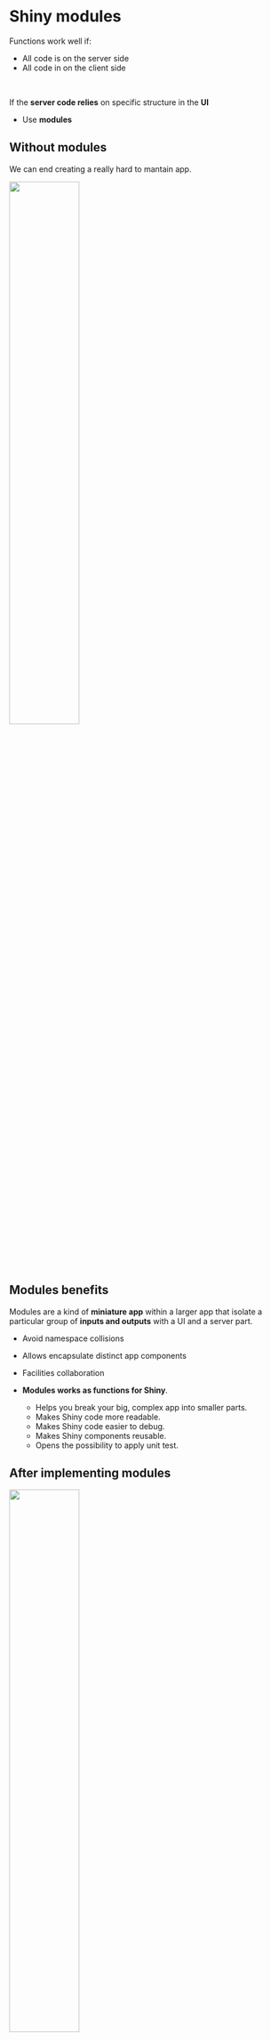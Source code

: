 # Shiny modules

Functions work well if:

- All code is on the server side
- All code in on the client side

<br>

If the **server code relies** on specific structure in the **UI**

- Use **modules**

## Without modules {-}

We can end creating a really hard to mantain app.

![](images/19-modules/01-before-modules.png){width=50% height=50%}

## Modules benefits {-}

Modules are a kind of **miniature app** within a larger app that isolate a particular group of **inputs and outputs** with a UI and a server part. 

- Avoid namespace collisions
- Allows encapsulate distinct app components
- Facilities collaboration

- **Modules works as functions for Shiny**.
  - Helps you break your big, complex app into smaller parts. 
  - Makes Shiny code more readable.
  - Makes Shiny code easier to debug.
  - Makes Shiny components reusable.
  - Opens the possibility to apply unit test.
  
  
## After implementing modules {-}

![](images/19-modules/02-after-modules.png){width=50% height=50%}


## Simple histogram app {-}

```r
ui <- fluidPage(
  selectInput("var", "Variable", names(mtcars)),
  numericInput("bins", "bins", 10, min = 1),
  plotOutput("hist")
)
server <- function(input, output, session) {
  data <- reactive(mtcars[[input$var]])
  output$hist <- renderPlot({
    hist(data(), breaks = input$bins, main = input$var)
  }, res = 96)
}
```

## Creating UI function {-}

1. Create a function with the `id` argument.
2. Wrap all components in the `tagList` function to **bundle together multiple components** without actually implying how they’ll be laid out. 
3. Wrap each `inputId` using the next structure `NS(id, "id_name")`.

```r
histogramUI <- function(id) {
  tagList(
    selectInput(NS(id, "var"), "Variable", choices = names(mtcars)),
    numericInput(NS(id, "bins"), "bins", value = 10, min = 1),
    plotOutput(NS(id, "hist"))
  )
}
```

## Using NS once {-}

From `shiny::NS()` documentation.

> If id is missing, returns a function that expects an id string as its only argument and returns that id with the namespace prepended. 

```r
histogramUI <- function(id) {
  ns <- NS(id)
  tagList(
    selectInput(ns("var"), "Variable", choices = names(mtcars)),
    numericInput(ns("bins"), "bins", value = 10, min = 1),
    plotOutput(ns("hist"))
  )
}
```

## Module server {-}

1. Create a function with the ID argument.
2. Call the `shiny::moduleServer()` and pass the id and a **function that looks like a regular server function**.

**Note:** Thanks to that `id` the `shiny::moduleServer()` will be able to bring the **inputs** and **outputs** created in the UI function.

```r
histogramServer <- function(id) {
  moduleServer(id, function(input, output, session) {
    data <- reactive(mtcars[[input$var]])
    output$hist <- renderPlot({
      hist(data(), breaks = input$bins, main = input$var)
    }, res = 96)
  })
}
```


## Confirm that the model works {-}

We can create a custom function to validate that each modele is working.

```r
histogramApp <- function() {
  ui <- fluidPage(
    histogramUI("hist1")
  )
  server <- function(input, output, session) {
    histogramServer("hist1")
  }
  shinyApp(ui, server)  
}
```

## Modules isolation {-}

- `output$out` will never get updated because there is no input$bins
- The bins input can only be seen inside of the **hist1 module**.


```r
ui <- fluidPage(
  histogramUI("hist1"),
  textOutput("out")
)
server <- function(input, output, session) {
  histogramServer("hist1")
  output$out <- renderText(paste0("Bins: ", input$bins))
}
```



## Modules conventions {-}

- `R/histogram.R` holds all the code for the module.

- `histogramUI()` is the module UI. If it’s used primarily for input or output I’d call it `histogramInput()` or `histogramOuput()` instead.

- `histogramServer()` is the module server.

- `histogramApp()` creates a complete app for interactive experimentation and more formal testing.

https://github.com/deepshamenghani/Demystifying_Shiny_modules
https://github.com/hypebright/shinyconf2024-shiny101

## To take

Before writing a module is portant to define what you expect from that module and which process is related with it.

1. Document your modules using roxygen2 syntax.

![](images/19-modules/01-document.png)

2. Using reactive values as input.

![](images/19-modules/02-reactive-as-input.png)

3. Static inputs



## note about golem {-}

golem works hard to encourage you to use modules in all your apps. 
The Think-R team offers a slightly different set of conventions than the ones Hadley advocates. 

* Mastering Shiny approach: `histogramUI` and `histogramServer`
* `golem` approach: `mod_histogram_ui` and `mod_histogram_server`

```r
golem::module_template("test", "test.R", export = TRUE)
```

## Case study -- modules to make a histogram

the first exercise transforms this: 

```r
ui <- fluidPage(
  selectInput("var", "Variable", names(mtcars)),
  numericInput("bins", "bins", 10, min = 1),
  plotOutput("hist")
)
server <- function(input, output, session) {
  data <- reactive(mtcars[[input$var]])
  output$hist <- renderPlot({
    hist(data(), breaks = input$bins, main = input$var)
  }, res = 96)
}

shinyApp(ui = ui, server = server)
```

to this:

```r
histogramUI <- function(id) {
  tagList(
    selectInput(NS(id, "var"), "Variable", choices = names(mtcars)),
    numericInput(NS(id, "bins"), "bins", value = 10, min = 1),
    plotOutput(NS(id, "hist"))
  )
}

histogramServer <- function(id) {
  moduleServer(id, function(input, output, session) {
    data <- reactive(mtcars[[input$var]])
    output$hist <- renderPlot({
      hist(data(), breaks = input$bins, main = input$var)
    }, res = 96)
  })
}
```


```r
histogramApp <- function() {
  ui <- fluidPage(
    histogramUI("hist1")
  )
  server <- function(input, output, session) {
    histogramServer("hist99")
  }
  shinyApp(ui, server)  
}
```


## Case study: histogram with two modules

```r
library(shiny)

# define the dataset input ----------------
# This is interesting, the function takes one id variable and works with that at the end
datasetInput <- function(id, filter = NULL) {
  names <- ls("package:datasets")
  if (!is.null(filter)) {
    data <- lapply(names, get, "package:datasets")
    names <- names[vapply(data, filter, logical(1))]
  }
  
  selectInput(NS(id, "dataset"), "Pick a dataset", choices = names)
}

# server function returns a reactive
datasetServer <- function(id) {
  moduleServer(id, function(input, output, session) {
    # last thing returned
    reactive(get(input$dataset, "package:datasets")) # gotta be a reactive
  })
}

# selectVar module --------------------

find_vars <- function(data, filter) {
  names(data)[vapply(data, filter, logical(1))]
}


# id is the only thing linking the two parts, Input and Server
# This module creates, within namespace `id`, the reactive input var_they_wants
selectVarInput <- function(id) {
  selectInput(NS(id, "var_they_wants"), "Variable", choices = NULL) 
}


selectVarServer <- function(id, data_chosen, filter = is.numeric) {
  moduleServer(id, function(input, output, session) {
    # WHEN the data changes -- that is, when the reactive value data() changes here...
    observeEvent(data_chosen(), {
      # ... THEN you should update Select Input with the numeric columns of the new dataframe
      updateSelectInput(session, "var_they_wants", choices = find_vars(data_chosen(), filter))
      ## NOTE this updating happens WIHTIN the namespace `id`.
      #### var_they_wants is updated with the LIST OF VARS THEY MIGHT WANT
    })
    # input$var_they_wants -- 
    # note that in the server function selectVarServer is called with the namespace id
    # once again returning the last thing and its reactive
    
    list(
      name = reactive(input$var_they_wants),
      value = reactive(data_chosen()[[input$var_they_wants]])
    )
  })
}


```

Finally a third module to generate the histogram:

```r
histogramOutput <- function(id) {
  tagList(
    numericInput(NS(id, "bins"), "bins", 10, min = 1, step = 1),
    plotOutput(NS(id, "hist"))
  )
}

histogramOutput("foobar")
# you can see where the input id is definied! 
```

I find it interesting to see how the module id is added to each component id in the HTML:

```html
<div class="form-group shiny-input-container">
  <label class="control-label" id="ff-bins-label" for="ff-bins">bins</label>
  <input id="ff-bins" type="number" class="form-control" value="10" min="1" step="1"/>
</div>
<div id="ff-hist" class="shiny-plot-output" style="width:100%;height:400px;"></div>
```

```r
histogramServer <- function(id, x, title = reactive("Histogram")) {
  # we like these checks at the beginning because they make better error messages
  stopifnot(is.reactive(x))
  stopifnot(is.reactive(title))
  
  moduleServer(id, function(input, output, session) {   
    # browser()
    output$hist <- renderPlot({
      # whoa req is interesting.. checks for "truthiness". but why the is.numeric first???
      req(is.numeric(x()))
      # generate a req error just to see
      # req(is.character(x()))
      # input bins is assumed to be in the same namespace???
      main <- paste0(title(), " [", input$bins, "]")
      
      hist(x(), breaks = input$bins, main = main)
    },
    # neat little point to control res of plot!
    res = 96)
  })
}

```

```r
# note that there is nothing in the code YET that makes these two things go together! except the name!

histogramApp <- function() {
  ui <- fluidPage(
    sidebarLayout(
      sidebarPanel(
        datasetInput("data", is.data.frame),
        selectVarInput("var"),
      ),
      mainPanel(
        histogramOutput("hist")    
      )
    )
  )
  
  server <- function(input, output, session) {
    data <- datasetServer("data")
    # reactive output captured here!! 
    x <- selectVarServer("var", data)

    histogramServer("hist", x = x$value, title = x$name)
  }
  shinyApp(ui, server)
} 
histogramApp()
```

## Links to examples {-}

Two versions of a simple app based on Tidy Tuesday data:
* [Shiny dashboard](https://github.com/jakelawlor/Volcano_Shiny_App)
* [golem with modules](https://github.com/bios2/shiny_volcano_golem)
https://github.com/deepshamenghani/Demystifying_Shiny_modules
https://github.com/hypebright/shinyconf2024-shiny101


## Meeting Videos

### Cohort 1

`r knitr::include_url("https://www.youtube.com/embed/KrBuLk4VfsU")`

<details>
  <summary> Meeting chat log </summary>
  
```
00:03:51	Federica Gazzelloni:	hello!
00:13:14	Andrew MacDonald (he/him):	https://github.com/jakelawlor/Volcano_Shiny_App
00:13:30	Andrew MacDonald (he/him):	https://github.com/bios2/shiny_volcano_golem
01:03:04	Layla Bouzoubaa:	Everyone, I need to hop off for a 1pm!! Thanks Andrew <- NS(MacDonald)!!
01:03:18	Andrew MacDonald (he/him):	yw!
01:03:47	Federica Gazzelloni:	great!
```
</details>

### Cohort 2

`r knitr::include_url("https://www.youtube.com/embed/5YmZiyVgUeg")`

`r knitr::include_url("https://www.youtube.com/embed/BTpK8lan97E")`

<details>
  <summary> Meeting chat log </summary>
  
```
00:43:20	Kevin Gilds:	https://github.com/bios2/shiny_volcano_golem
```
</details>


### Cohort 3

`r knitr::include_url("https://www.youtube.com/embed/O1Fe_IHWcS0")`

<details>
  <summary>Meeting chat log</summary>
```
00:52:06	Oluwafemi Oyedele:	https://shiny.rstudio.com/articles/modules.html
00:52:25	Oluwafemi Oyedele:	https://engineering-shiny.org/structuring-project.html
```
</details>


### Cohort 4

`r knitr::include_url("https://www.youtube.com/embed/f5nWPY3jYAM")`

<details>
  <summary>Meeting chat log</summary>
```
00:06:51	Lydia Gibson:	Hello
00:08:33	Trevin Flickinger:	https://www.youtube.com/watch?v=F6I_jXPWFBk
00:09:42	Trevin Flickinger:	https://engineering-shiny.org/structuring-project.html?q=module#using-shiny-modules
00:10:34	Lydia Gibson:	I attended Shiny conf 2023 but didn’t get to attend a lot of talk
00:48:53	Matthew Efoli:	interesting!
```
</details>


### Cohort 5

`r knitr::include_url("https://www.youtube.com/embed/URL")`

<details>
  <summary>Meeting chat log</summary>
```
LOG
```
</details>
